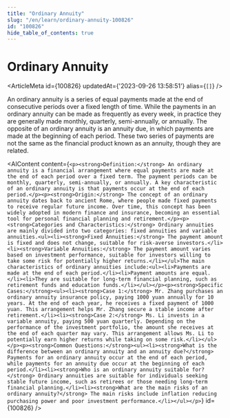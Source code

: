 ```yaml
---
title: "Ordinary Annuity"
slug: "/en/learn/ordinary-annuity-100826"
id: "100826"
hide_table_of_contents: true
---
```



# Ordinary Annuity

<ArticleMeta id={100826} updatedAt={'2023-09-26 13:58:51'} alias={`[]`} />
<div className='border-solid border-b border-t-0 my-4 border-[var(--ifm-color-gray-300)]' />

An ordinary annuity is a series of equal payments made at the end of consecutive periods over a fixed length of time. While the payments in an ordinary annuity can be made as frequently as every week, in practice they are generally made monthly, quarterly, semi-annually, or annually. The opposite of an ordinary annuity is an annuity due, in which payments are made at the beginning of each period. These two series of payments are not the same as the financial product known as an annuity, though they are related.

<AIContent content={`<p><strong>Definition:</strong> An ordinary annuity is a financial arrangement where equal payments are made at the end of each period over a fixed term. The payment periods can be monthly, quarterly, semi-annually, or annually. A key characteristic of an ordinary annuity is that payments occur at the end of each period.</p><p><strong>Origin:</strong> The concept of an ordinary annuity dates back to ancient Rome, where people made fixed payments to receive regular future income. Over time, this concept has been widely adopted in modern finance and insurance, becoming an essential tool for personal financial planning and retirement.</p><p><strong>Categories and Characteristics:</strong> Ordinary annuities are mainly divided into two categories: fixed annuities and variable annuities.<ul><li><strong>Fixed Annuities:</strong> The payment amount is fixed and does not change, suitable for risk-averse investors.</li><li><strong>Variable Annuities:</strong> The payment amount varies based on investment performance, suitable for investors willing to take some risk for potentially higher returns.</li></ul>The main characteristics of ordinary annuities include:<ul><li>Payments are made at the end of each period.</li><li>Payment amounts are equal.</li><li>They are suitable for long-term financial planning, such as retirement funds and education funds.</li></ul></p><p><strong>Specific Cases:</strong><ul><li><strong>Case 1:</strong> Mr. Zhang purchases an ordinary annuity insurance policy, paying 1000 yuan annually for 10 years. At the end of each year, he receives a fixed payment of 1000 yuan. This arrangement helps Mr. Zhang secure a stable income after retirement.</li><li><strong>Case 2:</strong> Ms. Li invests in a variable annuity, paying 500 yuan quarterly. Depending on the performance of the investment portfolio, the amount she receives at the end of each quarter may vary. This arrangement allows Ms. Li to potentially earn higher returns while taking on some risk.</li></ul></p><p><strong>Common Questions:</strong><ul><li><strong>What is the difference between an ordinary annuity and an annuity due?</strong> Payments for an ordinary annuity occur at the end of each period, while payments for an annuity due occur at the beginning of each period.</li><li><strong>Who is an ordinary annuity suitable for?</strong> Ordinary annuities are suitable for individuals seeking stable future income, such as retirees or those needing long-term financial planning.</li><li><strong>What are the main risks of an ordinary annuity?</strong> The main risks include inflation reducing purchasing power and poor investment performance.</li></ul></p>`} id={100826} />
